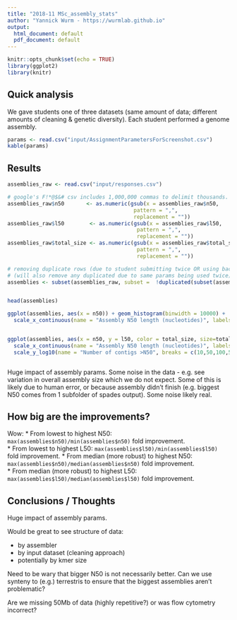 ```yaml
---
title: "2018-11 MSc_assembly_stats"
author: "Yannick Wurm - https://wurmlab.github.io"
output:
  html_document: default
  pdf_document: default
---
```


```r
knitr::opts_chunk$set(echo = TRUE)
library(ggplot2)
library(knitr)
```

## Quick analysis

We gave students one of three datasets (same amount of data; different amounts of cleaning & genetic diversity). Each student performed a genome assembly. 

```r
params <- read.csv("input/AssignmentParametersForScreenshot.csv")
kable(params)
```


## Results

```r
assemblies_raw <- read.csv("input/responses.csv")

# google's F!*@$&# csv includes 1,000,000 commas to delimit thousands. Need to clean up
assemblies_raw$n50       <- as.numeric(gsub(x = assemblies_raw$n50, 
                                        pattern = ",", 
                                        replacement = ""))
assemblies_raw$l50        <- as.numeric(gsub(x = assemblies_raw$l50, 
                                         pattern = ",", 
                                         replacement = ""))
assemblies_raw$total_size <- as.numeric(gsub(x = assemblies_raw$total_size, 
                                         pattern = ",", 
                                         replacement = ""))

# removing duplicate rows (due to student submitting twice OR using backup dataset)
# (will also remove any duplicated due to same params being used twice)
assemblies <- subset(assemblies_raw, subset =  !duplicated(subset(assemblies_raw, select = c(n50, l50, total_size))) )


head(assemblies)

ggplot(assemblies, aes(x = n50)) + geom_histogram(binwidth = 10000) + 
  scale_x_continuous(name = "Assembly N50 length (nucleotides)", labels = scales::comma)


ggplot(assemblies, aes(x = n50, y = l50, color = total_size, size=total_size)) + geom_point(alpha=0.8) + 
  scale_x_continuous(name = "Assembly N50 length (nucleotides)", labels = scales::comma) +
  scale_y_log10(name = "Number of contigs >N50", breaks = c(10,50,100,500,1000,5000,10000,50000), labels = scales::comma)



```

Huge impact of assembly params. Some noise in the data - e.g. see variation in overall assembly size which we do not expect. Some of this is likely due to human error, or because assembly didn't finish (e.g. biggest N50 comes from 1 subfolder of spades output). Some noise likely real. 

## How big are the improvements? 

Wow:
 * From lowest to highest N50: `max(assemblies$n50)/min(assemblies$n50)` fold improvement.  
 * From lowest to highest L50: `max(assemblies$l50)/min(assemblies$l50)` fold improvement. 
 * From median (more robust) to highest N50: `max(assemblies$n50)/median(assemblies$n50)` fold improvement.  
 * From median (more robust) to highest L50: `max(assemblies$l50)/median(assemblies$l50)` fold improvement. 

## Conclusions / Thoughts

Huge impact of assembly params. 

Would be great to see structure of data:

 * by assembler 
 * by input dataset (cleaning approach)
 * potentially by kmer size
 
Need to be wary that bigger N50 is not necessarily better. Can we use synteny to (e.g.) terrestris to ensure that the biggest assemblies aren't problematic?

Are we missing 50Mb of data (highly repetitive?) or was flow cytometry incorrect? 

